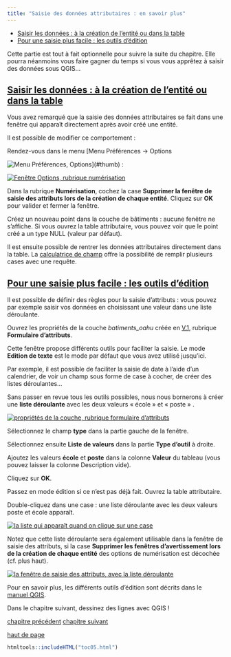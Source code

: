 ```yaml
---
title: "Saisie des données attributaires : en savoir plus"
---
```


::: {.row}

::: {.content .col-xs-12 .col-sm-8 .col-md-9}

* [Saisir les données : à la création de l'entité ou dans la table](#V31)
* [Pour une saisie plus facile : les outils d'édition](#V32)

Cette partie est tout à fait optionnelle pour suivre la suite du chapitre. Elle pourra néanmoins vous faire gagner du temps si vous vous apprêtez à saisir des données sous QGIS...

## [Saisir les données : à la création de l'entité ou dans la table](#V31) {#V31}

Vous avez remarqué que la saisie des données attributaires se fait dans une fenêtre qui apparaît directement après avoir créé une entité.

Il est possible de modifier ce comportement :

Rendez-vous dans le menu
 [Menu Préférences → Options

![Menu Préférences, Options](illustrations/tous/5_3_options_menu.png)](#thumb) 
 :

[![Fenêtre Options, rubrique numérisation](illustrations/tous/5_3_options_fenetre.png)](illustrations/tous/5_3_options_fenetre.png)

Dans la rubrique **Numérisation**, cochez la case **Supprimer la fenêtre de saisie des attributs lors de la création de chaque entité**. Cliquez sur **OK** pour valider et fermer la fenêtre.

Créez un nouveau point dans la couche de bâtiments : aucune fenêtre ne s'affiche. Si vous ouvrez la table attributaire, vous pouvez voir que le point créé a un type NULL (valeur par défaut).

Il est ensuite possible de rentrer les données attributaires directement dans la table. La [calculatrice de champ](07_02_calculer.html) offre la possibilité de remplir plusieurs cases avec une requête.

## [Pour une saisie plus facile : les outils d'édition](#V32) {#V32}

Il est possible de définir des règles pour la saisie d'attributs : vous pouvez par exemple saisir vos données en choisissant une valeur dans une liste déroulante.

Ouvrez les propriétés de la couche *batiments\_oahu* créée en [V.1](05_01_creation_couche.html), rubrique **Formulaire d'attributs**.

Cette fenêtre propose différents outils pour faciliter la saisie. Le mode **Edition de texte** est le mode par défaut que vous avez utilisé jusqu'ici.

Par exemple, il est possible de faciliter la saisie de date à l'aide d'un calendrier, de voir un champ sous forme de case à cocher, de créer des listes déroulantes...

Sans passer en revue tous les outils possibles, nous nous bornerons à créer une **liste déroulante** avec les deux valeurs « école » et « poste » .

[![propriétés de la couche, rubrique formulaire d'attributs](illustrations/tous/5_3_formulaire_fenetre.png)](illustrations/tous/5_3_formulaire_fenetre.png)

Sélectionnez le champ **type** dans la partie gauche de la fenêtre.

Sélectionnez ensuite **Liste de valeurs** dans la partie **Type d'outil** à droite.

Ajoutez les valeurs **école** et **poste** dans la colonne **Valeur** du tableau (vous pouvez laisser la colonne Description vide).

Cliquez sur **OK**.

Passez en mode édition si ce n'est pas déjà fait. Ouvrez la table attributaire.

Double-cliquez dans une case : une liste déroulante avec les deux valeurs poste et école apparaît.

[![la liste qui apparaît quand on clique sur une case](illustrations/tous/5_3_liste.png)](illustrations/tous/5_3_liste.png)

Notez que cette liste déroulante sera également utilisable dans la fenêtre de saisie des attributs, si la case **Supprimer les fenêtres d'avertissement lors de la création de chaque entité** des options de numérisation est décochée (cf. plus haut).

[![la fenêtre de saisie des attributs, avec la liste déroulante](illustrations/tous/5_3_liste_fenetre.png)](illustrations/tous/5_3_liste_fenetre.png)

Pour en savoir plus, les différents outils d'édition sont décrits dans le [manuel QGIS](https://docs.qgis.org/3.4/fr/docs/user_manual/working_with_vector/vector_properties.html?#attributes-form-properties).

Dans le chapitre suivant, dessinez des lignes avec QGIS !

[chapitre précédent](05_02_points.html)
[chapitre suivant](05_04_lignes.html)

[haut de page](#wrap)

:::

```r
htmltools::includeHTML("toc05.html")
```

:::

